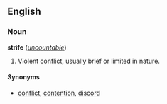 ==English==
===Noun===
'''strife''' (''[[uncountable]]'')

#Violent conflict, usually brief or limited in nature.

====Synonyms====
*[[conflict]], [[contention]], [[discord]]